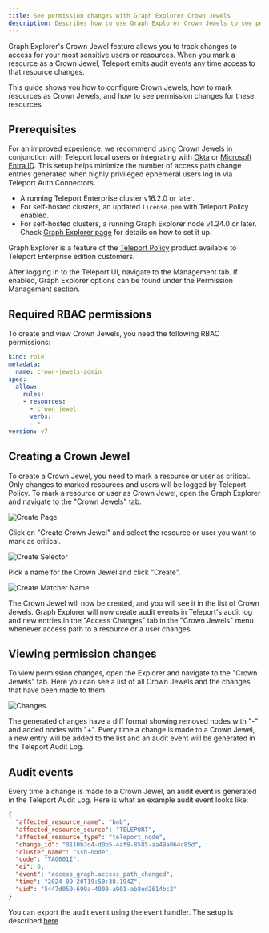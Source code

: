 ```yaml
---
title: See permission changes with Graph Explorer Crown Jewels
description: Describes how to use Graph Explorer Crown Jewels to see permission changes in Teleport.
---
```


Graph Explorer's Crown Jewel feature allows you to track changes to access for
your most sensitive users or resources. When you mark a resource as a Crown
Jewel, Teleport emits audit events any time access to that resource changes.

This guide shows you how to configure Crown Jewels, how to mark resources as
Crown Jewels, and how to see permission changes for these resources.

## Prerequisites

<Notice type="tip">

For an improved experience, we recommend using Crown Jewels in conjunction with Teleport local users or integrating with
[Okta](../../enroll-resources/application-access/okta/okta.mdx) or [Microsoft Entra ID](./integrations/entra-id.mdx).
This setup helps minimize the number of access path change entries generated when highly privileged ephemeral users
log in via Teleport Auth Connectors.

</Notice>

- A running Teleport Enterprise cluster v16.2.0 or later.
- For self-hosted clusters, an updated `license.pem` with Teleport Policy enabled.
- For self-hosted clusters, a running Graph Explorer node v1.24.0 or later.
Check [Graph Explorer page](teleport-policy.mdx) for details on how to set it up.

Graph Explorer is a feature of the [Teleport Policy](https://goteleport.com/platform/policy/) product
available to Teleport Enterprise edition customers.

After logging in to the Teleport UI, navigate to the Management tab. If enabled, Graph Explorer options can be found
under the Permission Management section.

## Required RBAC permissions

To create and view Crown Jewels, you need the following RBAC permissions:

```yaml
kind: role
metadata:
  name: crown-jewels-admin
spec:
  allow:
    rules:
    - resources:
      - crown_jewel
      verbs:
      - *
version: v7
```

## Creating a Crown Jewel

To create a Crown Jewel, you need to mark a resource or user as critical. Only changes to marked resources
and users will be logged by Teleport Policy.
To mark a resource or user as Crown Jewel, open the Graph Explorer and navigate to the "Crown Jewels" tab.

![Create Page](../../../img/access-graph/crown-jewels/create-page.webp)

Click on "Create Crown Jewel" and select the resource or user you want to mark as critical.

![Create Selector](../../../img/access-graph/crown-jewels/create-selector.webp)

Pick a name for the Crown Jewel and click "Create".

![Create Matcher Name](../../../img/access-graph/crown-jewels/create-matcher-name.webp)

The Crown Jewel will now be created, and you will see it in the list of Crown Jewels. Graph Explorer will now create
audit events in Teleport's audit log and new entries in the "Access Changes" tab in the "Crown Jewels" menu whenever
access path to a resource or a user changes.

## Viewing permission changes

To view permission changes, open the Explorer and navigate to the "Crown Jewels" tab.
Here you can see a list of all Crown Jewels and the changes that have been made to them.

![Changes](../../../img/access-graph/crown-jewels/changes.webp)

The generated changes have a diff format showing removed nodes with "-" and added nodes with "+".
Every time a change is made to a Crown Jewel, a new entry will be added to the list and an audit event
will be generated in the Teleport Audit Log.

## Audit events

Every time a change is made to a Crown Jewel, an audit event is generated in the Teleport Audit Log.
Here is what an example audit event looks like:

```json
{
  "affected_resource_name": "bob",
  "affected_resource_source": "TELEPORT",
  "affected_resource_type": "teleport_node",
  "change_id": "0110b3c4-d0b5-4af9-8585-aa49a064c85d",
  "cluster_name": "ssh-node",
  "code": "TAG001I",
  "ei": 0,
  "event": "access_graph.access_path_changed",
  "time": "2024-09-20T19:50:38.194Z",
  "uid": "5447d050-699a-4009-a901-ab8ed2614bc2"
}
```

You can export the audit event using the event handler.
The setup is described [here](../management/export-audit-events/export-audit-events.mdx).
